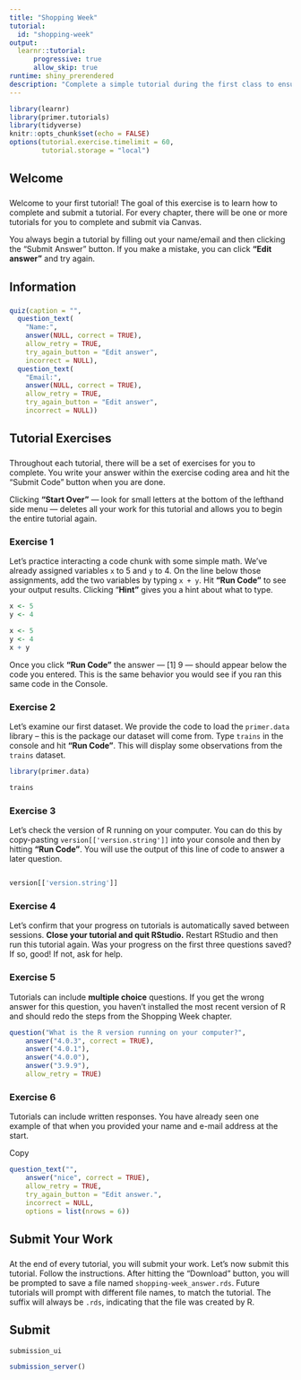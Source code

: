```yaml
---
title: "Shopping Week"
tutorial:
  id: "shopping-week"
output:
  learnr::tutorial:
      progressive: true
      allow_skip: true
runtime: shiny_prerendered
description: "Complete a simple tutorial during the first class to ensure your computer is set up correctly."
---
```


```r
library(learnr)
library(primer.tutorials)
library(tidyverse)
knitr::opts_chunk$set(echo = FALSE)
options(tutorial.exercise.timelimit = 60, 
        tutorial.storage = "local") 
```

## Welcome
###

Welcome to your first tutorial! The goal of this exercise is to learn how to complete and submit a tutorial. For every chapter, there will be one or more tutorials for you to complete and submit via Canvas. 

You always begin a tutorial by filling out your name/email and then clicking the "Submit Answer" button. If you make a mistake, you can click **"Edit answer"** and try again. 


## Information
###

```r
quiz(caption = "",
  question_text(
    "Name:",
    answer(NULL, correct = TRUE),
    allow_retry = TRUE,
    try_again_button = "Edit answer",
    incorrect = NULL),
  question_text(
    "Email:",
    answer(NULL, correct = TRUE),
    allow_retry = TRUE,
    try_again_button = "Edit answer",
    incorrect = NULL))
```


## Tutorial Exercises 
###

Throughout each tutorial, there will be a set of exercises for you to complete. You write your answer within the exercise coding area and hit the "Submit Code" button when you are done.

Clicking **"Start Over"** --- look for small letters at the bottom of the lefthand side menu --- deletes all your work for this tutorial and allows you to begin the entire tutorial again.

### Exercise 1

Let's practice interacting a code chunk with some simple math. We've already assigned variables `x` to 5 and `y` to 4. On the line below those assignments, add the two variables by typing `x + y`. Hit **"Run Code"** to see your output results. Clicking "**Hint"** gives you a hint about what to type. 

```r
x <- 5
y <- 4
```

```r
x <- 5
y <- 4
x + y
```

Once you click **"Run Code"** the answer --- [1] 9 --- should appear below the code you entered. This is the same behavior you would see if you ran this same code in the Console.

### Exercise 2

Let's examine our first dataset. We provide the code to load the `primer.data` library -- this is the package our dataset will come from. Type `trains` in the console and hit **"Run Code"**. This will display some observations from the `trains` dataset. 

```r
library(primer.data)
```

```r
trains
```

### Exercise 3

Let's check the version of R running on your computer. You can do this by copy-pasting `version[['version.string']]` into your console and then by hitting **"Run Code"**. You will use the output of this line of code to answer a later question. 

```r

```

```r
version[['version.string']]
```

### Exercise 4

Let's confirm that your progress on tutorials is automatically saved between sessions. **Close your tutorial and quit RStudio.** Restart RStudio and then run this tutorial again. Was your progress on the first three questions saved? If so, good! If not, ask for help. 

### Exercise 5

Tutorials can include **multiple choice** questions. If you get the wrong answer for this question, you haven't installed the most recent version of R and should redo the steps from the Shopping Week chapter. 

```r
question("What is the R version running on your computer?",
    answer("4.0.3", correct = TRUE),
    answer("4.0.1"),
    answer("4.0.0"),
    answer("3.9.9"),
    allow_retry = TRUE)
```

### Exercise 6

Tutorials can include written responses. You have already seen one example of that when you provided your name and e-mail address at the start.

Copy 

```r
question_text("",
    answer("nice", correct = TRUE),
    allow_retry = TRUE,
    try_again_button = "Edit answer.",
    incorrect = NULL,
    options = list(nrows = 6))
```



## Submit Your Work
###

At the end of every tutorial, you will submit your work. Let's now submit this tutorial. Follow the instructions. After hitting the "Download" button, you will be prompted to save a file named `shopping-week_answer.rds`. Future tutorials will prompt with different file names, to match the tutorial. The suffix will always be `.rds`, indicating that the file was created by R.


## Submit

```r
submission_ui
```

```r
submission_server()
```
